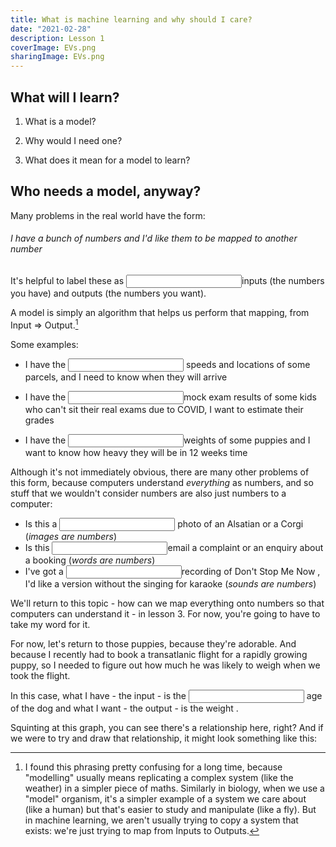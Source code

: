 ```yaml
---
title: What is machine learning and why should I care?
date: "2021-02-28"
description: Lesson 1
coverImage: EVs.png
sharingImage: EVs.png
---
```





## What will I learn?

1. What is a model?

2. Why would I need one?

3. What does it mean for a model to learn?

## Who needs a model, anyway?

Many problems in the real world have the form:

<h6>
  I have a bunch of numbers and I'd like them to be mapped to another number
</h6>
It's helpful to label these as <Input>inputs</Input> (the numbers you have) and <Output>
  outputs
</Output> (the numbers you want).

A model is simply an algorithm that helps us perform that mapping, from Input => Output.[^1]

Some examples:

- I have the <Input> speeds </Input> and locations of some parcels, and I need to know <Output> when they will arrive </Output>

- I have the <Input>mock exam results </Input>of some kids who can't sit their real exams due to COVID, I want to <Output> estimate their grades</Output>

- I have the <Input>weights of some puppies </Input> and I want to know <Output>how heavy they will be in 12 weeks time</Output>

Although it's not immediately obvious, there are many other problems of this form, because computers understand _everything_ as numbers,
and so stuff that we wouldn't consider numbers are also just numbers to a computer:

- Is this a <Input> photo </Input> of an <Output>Alsatian or a Corgi </Output>(_images are numbers_)
- Is this <Input>email </Input>a <Output>complaint or an enquiry</Output> about a booking (_words are numbers_)
- I've got a <Input>recording of Don't Stop Me Now </Input>, I'd like a <Output>version without the singing for karaoke </Output> (_sounds are numbers_)

We'll return to this topic - how can we map everything onto numbers so that computers can understand it - in lesson 3. For now,
you're going to have to take my word for it.

For now, let's return to those puppies, because they're adorable. And because I recently had to book a transatlanic flight for a rapidly
growing puppy, so I needed to figure out how much he was likely to weigh when we took the flight.

<Scatter x={dogs.age} y={dogs.weight} />

In this case, what I have - the input - is the <Input> age of the dog </Input> and what I want - the output - is the <Output> weight </Output>.

Squinting at this graph, you can see there's a relationship here, right? And if we were to try and draw that relationship, it might look something like this:

<Scatter x={dogs.age} y={dogs.weight} line={true} />

<Regression />

[^1]:
    I found this phrasing pretty confusing for a long time, because "modelling" usually means replicating a complex system (like the weather) in a simpler
    piece of maths. Similarly in biology, when we use a "model" organism, it's a simpler example of a system we care about (like a human) but that's easier to
    study and manipulate (like a fly). But in machine learning, we aren't usually trying to copy a system that exists: we're just trying to map from Inputs
    to Outputs.
